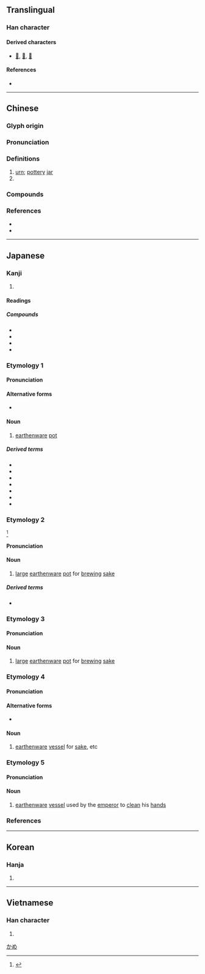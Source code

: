 {{also|瓮}}
{{character info/new}}
==Translingual==

===Han character===
{{Han char|rn=98|rad=瓦|as=13|sn=18|four=00717|canj=YVGN|ids=⿱雍瓦}}

====Derived characters====
* [[𥗯]], [[𨇹]], [[𪗃]]

====References====
* {{Han ref|kx=0752.250|dkj=21617|dj=1160.080|hdz=21433.050|uh=7515|ud=29973|bh=C27C|bd=49788}}

----

==Chinese==
{{zh-forms|s=瓮|t2=瓮}}
{{zh-wp|zh|yue}}

===Glyph origin===
{{Han etym}}

===Pronunciation===
{{zh-pron
|m=wèng
|c=ung3
|mn=ml:òng/àng
|mn_note=òng -literary; àng - vernacular
|mc=y
|oc=y
|cat=n,pn
}}

===Definitions===
{{zh-hanzi}}

# [[urn]]; [[pottery]] [[jar]]
# {{surname|lang=zh}}

===Compounds===
{{zh-der|土甕|抱甕灌圃|提甕出汲|桑樞甕牖|漢陰抱甕|甕中之鱉|甕中捉鱉|甕圈兒|甕城|甕天|甕天蠡海|甕洞兒|甕牖|甕牖桑樞|甕牖繩樞|甕盡杯乾|甕聲甕氣|甕裡醯雞|甕計|甕門|甕間吏部|甕闊|甕雞|甕頭春|白米甕|盆傾甕倒|蓬戶甕牖|覆甕|請君入甕|醯雞甕裡|飯囊酒甕}}

===References===
* {{R:twedu|A02619}}
* {{R:yue:Hanzi}}

----

==Japanese==

===Kanji===
{{ja-kanji|rs=瓦13}}

# {{defn|lang=ja|sort=瓦13}}

====Readings====
{{ja-readings|goon=[[う]] (u)|kanon=[[おう]] (ō)|kun=[[かめ]] (kame), [[みか]] (mika), [[みかわ]] (mikawa), [[もたい]] (motai), [[たしらか]] (tashiraka)}}

=====Compounds=====
* {{ja-r|浅甕|さらけ}}
* {{ja-r|斎甕|ゆか}}
* {{ja-r|斎甕物|ゆかもの}}
* {{ja-r|甕菜|ようさい}}

{{wikipedia|lang=ja}}

===Etymology 1===
{{ja-kanjitab|かめ|yomi=k}}

====Pronunciation====
{{ja-pron|yomi=k|かめ|acc=2|acc_ref=DJR,NHK}}

====Alternative forms====
* {{ja-l|瓶}}

====Noun====
{{ja-noun|かめ}}

# [[earthenware]] [[pot]]

=====Derived terms=====
* {{ja-r|合わせ口甕棺|あわせぐちかめかん}}
* {{ja-r|甕棺|かめかん}}
* {{ja-r|甕の蓋|かめ の ふた}}
* {{ja-r|こわれ甕|こわれがめ}}
* {{ja-r|酒甕|さかがめ}}
* {{ja-r|酢甕|すがめ}}
* {{ja-r|水甕|みずがめ}}

===Etymology 2===
{{ja-kanjitab|みか|yomi=k}}
{{prefix|sort=みか|ja|御|tr1=mi-|t1=honorific prefix|か|tr2=ka|t2=vessel}}<ref name="DJR">{{R:Daijirin}}</ref>

====Pronunciation====
{{ja-pron|yomi=k|みか}}

====Noun====
{{ja-noun|みか}}

# [[large]] [[earthenware]] [[pot]] for [[brew]]ing [[sake]]

=====Derived terms=====
* {{ja-r|武甕槌神|^たけみかづち の ^かみ}}

===Etymology 3===
{{ja-kanjitab|みかわ|yomi=k}}

====Pronunciation====
{{ja-pron|yomi=k|みかわ}}

====Noun====
{{ja-noun|みかわ}}

# [[large]] [[earthenware]] [[pot]] for [[brew]]ing [[sake]]

===Etymology 4===
{{ja-kanjitab|もたい|yomi=k}}

====Pronunciation====
{{ja-pron|yomi=k|もたい}}

====Alternative forms====
* {{ja-l|瓮}}

====Noun====
{{ja-noun|もたい|hhira=もたひ}}

# [[earthenware]] [[vessel]] for [[sake]], etc

===Etymology 5===
{{ja-kanjitab|たしらか|yomi=k}}

====Pronunciation====
{{ja-pron|yomi=k|たしらか}}

====Noun====
{{ja-noun|たしらか}}

# [[earthenware]] [[vessel]] used by the [[emperor]] to [[clean]] his [[hand]]s

===References===
<references/>

[[Category:ja:Containers|かめ]]

----

==Korean==

===Hanja===
{{ko-hanja|hangeul=옹|eumhun=|rv=ong|mr=ong|y=ong}}

# {{defn|lang=ko|sort=瓦13}}

----

==Vietnamese==

===Han character===
{{vi-hantu|[[úng]], [[ống]], [[ổng]]|rs=瓦13}}

# {{defn|lang=vi|sort=瓦13}}